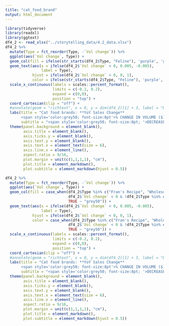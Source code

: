 ```yaml
---
title: "cat_food_brand"
output: html_document
---
```


```r
library(tidyverse)
library(readxl)
library(ggtext)
df4_2 <- read_xlsx("../storytelling_data/4.2_data.xlsx")
df4_2 %>% 
  mutate(Type = fct_reorder(Type, -`Vol change`)) %>% 
  ggplot(aes(`Vol change`, Type)) +
  geom_col(fill = ifelse(str_starts(df4_2$Type, "Feline"), 'purple', 'grey50')) + 
  geom_text(aes(x = ifelse(df4_2$`Vol change` < 0, 0.005, -0.005), 
                label = Type), 
            hjust = ifelse(df4_2$`Vol change` < 0, 0, 1),
            color = ifelse(str_starts(df4_2$Type, "Feline"), 'purple', 'grey50')) +
  scale_x_continuous(labels = scales::percent_format(),
                     limits = c(-0.2, 0.2),
                     expand = c(0,0),
                     position = "top") + 
  coord_cartesian(clip = "off") +
  #annotate(geom = "richtext", x = 0, y = dim(df4_2)[1] + 3, label = "DECREASED | INCREASED" ) +
  labs(title = "Cat food brands: **YoY Sales Change**   
       <span style='color:grey50; font-size:8pt'>% CHANGE IN VOLUME ($)</span> ",  
       subtitle = "<span style='color:grey50; font-size:8pt; '>DECREASED | INCREASED</span>") + 
  theme(panel.background = element_blank(),
        axis.title = element_blank(),
        axis.ticks.y = element_blank(), 
        axis.text.y = element_blank(),
        axis.text.x = element_text(size = 6),
        axis.line.x = element_line(),
        aspect.ratio = 9/16,
        plot.margin = unit(c(1,1,1,1), "cm"),
        plot.title = element_markdown(),
        plot.subtitle = element_markdown(hjust = 0.5)) 
```


```r
df4_2 %>% 
  mutate(Type = fct_reorder(Type, -`Vol change`)) %>% 
  ggplot(aes(`Vol change`, Type)) +
  geom_col(fill = case_when(df4_2$Type %in% c("Fran's Recipe", "Wholesome Goodness") ~ "#FF5F1F",
                            df4_2$`Vol change` < 0 & !df4_2$Type %in% c("Fran's Recipe", "Wholesome goodness") ~ "#FF8C00",
                            TRUE ~ "grey50")) + 
  geom_text(aes(x = ifelse(df4_2$`Vol change` < 0, 0.005, -0.005), 
                label = Type), 
            hjust = ifelse(df4_2$`Vol change` < 0, 0, 1),
            color = case_when(df4_2$Type %in% c("Fran's Recipe", "Wholesome Goodness") ~ "#FF5F1F",
                            df4_2$`Vol change` < 0 & !df4_2$Type %in% c("Fran's Recipe", "Wholesome goodness") ~ "#FF8C00",
                            TRUE ~ "grey50")) +
  scale_x_continuous(labels = scales::percent_format(),
                     limits = c(-0.2, 0.2),
                     expand = c(0,0),
                     position = "top") + 
  coord_cartesian(clip = "off") +
  #annotate(geom = "richtext", x = 0, y = dim(df4_2)[1] + 3, label = "DECREASED | INCREASED" ) +
  labs(title = "Cat food brands: **YoY Sales Change**   
       <span style='color:grey50; font-size:8pt'>% CHANGE IN VOLUME ($)</span> ",  
       subtitle = "<span style='color:grey50; font-size:8pt; '>DECREASED | INCREASED</span>") + 
  theme(panel.background = element_blank(),
        axis.title = element_blank(),
        axis.ticks.y = element_blank(), 
        axis.text.y = element_blank(),
        axis.text.x = element_text(size = 6),
        axis.line.x = element_line(),
        aspect.ratio = 9/16,
        plot.margin = unit(c(1,1,1,1), "cm"),
        plot.title = element_markdown(),
        plot.subtitle = element_markdown(hjust = 0.5)) 
```

